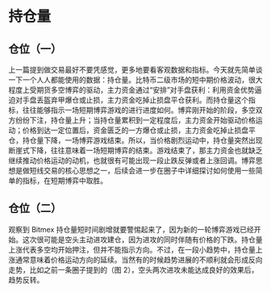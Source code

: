 
# 持仓量

## 仓位（一）

上一篇提到做交易最好不要凭感觉，更多地要看客观数据和指标。今天就先简单谈一下一个人人都能使用的数据：持仓量。比特币二级市场的短中期价格波动，很大程度上受期货多空博弈的驱动，主力资金通过“安排”对手盘获利：利用资金优势逼迫对手盘丢盔弃甲爆仓或止损，主力资金吃掉止损盘平仓获利。而持仓量这个指标，往往能够指示一场短期博弈游戏的进行进度如何。博弈刚开始的阶段，多空双方纷纷下注，持仓量上升；当持仓量累积到一定程度后，主力资金开始驱动价格运动；价格到达一定位置后，资金匮乏的一方爆仓或止损，主力资金吃掉止损盘平仓，持仓量下降，一场博弈游戏结束。所以，当价格剧烈运动中，持仓量突然出现断崖式下降，往往意味着一场短期博弈的结束。游戏结束了，那主力资金也就缺乏继续推动价格运动的动机，也就很有可能出现一段止跌反弹或者上涨回调。博弈思想是做短线交易的核心思想之一，后续会进一步在圈子中详细探讨如何使用一些简单的指标，在短期博弈中取胜。

<ImgZoom src="/pope/持仓量/持仓量（一）/6241579332204_.pic_hd.jpg" title="【图一】" />

## 仓位（二）

观察到 Bitmex 持仓量短时间剧增就要警惕起来了，因为新的一轮博弈游戏已经开始。这次很可能是空头主动进攻建仓，因为进攻的同时伴随有价格的下跌。持仓量上涨代表多空均开始押注，但并不能指示方向。不过，在一段小趋势中，持仓量上涨通常意味着价格运动方向的延续。当然有的时候趋势进展的不顺利就会形成反向走势，比如之前一条圈子提到的（图 2），空头两次进攻未能达成良好的效果后，趋势反转。

<ImgZoom src="/pope/持仓量/持仓量（二）/6271579332343_.pic_hd.jpg" title="【图一】" />

<ImgZoom src="/pope/持仓量/持仓量（二）/6281579332343_.pic_hd.jpg" title="【图二】" />
